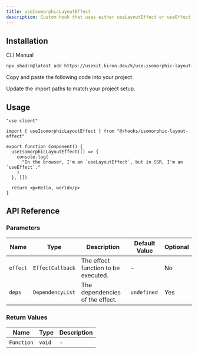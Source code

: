 ```yaml
---
title: useIsomorphicLayoutEffect
description: Custom hook that uses either useLayoutEffect or useEffect based on the environment (client-side or server-side).
---
```


## Installation

<Tabs defaultValue="cli">

<TabsList>
  <TabsTrigger value="cli">CLI</TabsTrigger>
  <TabsTrigger value="manual">Manual</TabsTrigger>
</TabsList>

<TabsContent value="cli">

```bash
npx shadcn@latest add https://usekit.kiron.dev/k/use-isomorphic-layout-effect
```

</TabsContent>

<TabsContent value="manual">

<Steps>

<Step>Copy and paste the following code into your project.</Step>

<ComponentSource name="use-isomorphic-layout-effect" />

<Step>Update the import paths to match your project setup.</Step>

</Steps>

</TabsContent>

</Tabs>

## Usage

```tsx {3, 6-10}
"use client"

import { useIsomorphicLayoutEffect } from "@/hooks/isomorphic-layout-effect"

export function Component() {
  useIsomorphicLayoutEffect(() => {
    console.log(
      "In the browser, I'm an `useLayoutEffect`, but in SSR, I'm an `useEffect`."
    )
  }, [])

  return <p>Hello, world</p>
}
```

## API Reference

### Parameters

| Name     | Type             | Description                         | Default Value | Optional |
| -------- | ---------------- | ----------------------------------- | ------------- | -------- |
| `effect` | `EffectCallback` | The effect function to be executed. | -             | No       |
| `deps`   | `DependencyList` | The dependencies of the effect.     | `undefined`   | Yes      |

### Return Values

| Name       | Type   | Description |
| ---------- | ------ | ----------- |
| `Function` | `void` | -           |
